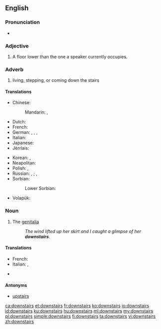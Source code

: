 ==English==

===Pronunciation===
* {{audio|en-us-downstairs.ogg|Audio (US)}}

===Adjective===
{{en-adj|further}}

# A floor lower than the one a speaker currently occupies.

===Adverb===
{{en-adv}}

# living, stepping, or coming down the stairs

====Translations====
{{trans-top|downstairs (adverb)}}
* Chinese:
*: Mandarin: {{t|cmn|樓下|sc=Hani}}, {{t|cmn|楼下|tr=lóuxià|sc=Hani}}
* Dutch: {{t+|nl|beneden}}
* French: {{t+|fr|au-dessous}}
* German: {{t+|de|unten}}, {{t+|de|treppab}}, {{t-|de|treppabwärts}}, {{t-|de|nach unten}}
* Italian: {{t+|it|giù}}
* Japanese: {{t-|ja|階下|tr=かいか, kaika|sc=Jpan}}
* Jèrriais: {{tø|roa-jer|à bas}}
{{trans-mid}}
* Korean: {{t+|ko|아래층|tr=araecheung-e|alt=아래층에|sc=Kore}}, {{t+|ko|아래층|tr=araecheung-euro|alt=아래층으로|sc=Kore}} {{qualifier|where to}}
* Neapolitan: {{tø|nap|abbascio}}
* Polish: {{t-|pl|na dole}} {{qualifier|where}}, {{t-|pl|na dół}} {{qualifier|where to}}
* Russian: {{t+|ru|внизу|tr=vnizú|sc=Cyrl}} {{qualifier|where}}, {{t-|ru|на нижнем этаже|tr=na nížnem etažé|sc=Cyrl}} {{qualifier|where}};  {{t+|ru|вниз|tr=vniz|sc=Cyrl}} {{qualifier|where to}}, {{t-|ru|на нижний этаж|tr=na nížnij etáž|sc=Cyrl}} {{qualifier|where to}}
* Sorbian:
*: Lower Sorbian: {{tø|dsb|dołojce}}
* Volapük: {{t+|vo|dono}}
{{trans-bottom}}

===Noun===
{{en-noun|-}}

# {{context|slang|lang=en}} The [[genitalia]]
#: ''The wind lifted up her skirt and I caught a glimpse of her '''downstairs'''.''

====Translations====
{{trans-top|the genitalia}}
* French: {{t+|fr|en bas}}
* Italian: {{t-|it|di sotto}}, {{t+|it|giù}}
{{trans-mid}}
* {{trreq|ko}}
{{trans-bottom}}

====Antonyms====
* [[upstairs]]

[[ca:downstairs]]
[[et:downstairs]]
[[fr:downstairs]]
[[ko:downstairs]]
[[io:downstairs]]
[[id:downstairs]]
[[ku:downstairs]]
[[hu:downstairs]]
[[ml:downstairs]]
[[my:downstairs]]
[[pl:downstairs]]
[[simple:downstairs]]
[[fi:downstairs]]
[[ta:downstairs]]
[[vi:downstairs]]
[[zh:downstairs]]
